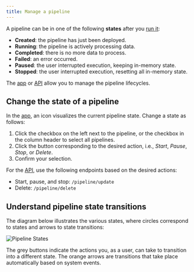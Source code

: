 ```yaml
---
title: Manage a pipeline
---
```


A pipeline can be in one of the following **states** after you [run
it](/guides/basic-usage/run-pipelines):

- **Created**: the pipeline has just been deployed.
- **Running**: the pipeline is actively processing data.
- **Completed**: there is no more data to process.
- **Failed**: an error occurred.
- **Paused**: the user interrupted execution, keeping in-memory state.
- **Stopped**: the user interrupted execution, resetting all in-memory state.

The [app](https://app.tenzir.com/) or [API](/reference/api/node) allow
you to manage the pipeline lifecycles.

## Change the state of a pipeline

In the [app](https://app.tenzir.com/overview), an icon visualizes the current
pipeline state. Change a state as follows:


<Steps>

1. Click the checkbox on the left next to the pipeline, or the checkbox in the
   column header to select all pipelines.
1. Click the button corresponding to the desired action, i.e., *Start*, *Pause*,
   *Stop*, or *Delete*.
1. Confirm your selection.

</Steps>

For the [API](/reference/api/node), use the following endpoints based on
the desired actions:

- Start, pause, and stop: `/pipeline/update`
- Delete: `/pipeline/delete`

## Understand pipeline state transitions

The diagram below illustrates the various states, where circles correspond to
states and arrows to state transitions:

![Pipeline States](manage-a-pipeline/pipeline-states.svg)

The grey buttons indicate the actions you, as a user, can take to transition
into a different state. The orange arrows are transitions that take place
automatically based on system events.
